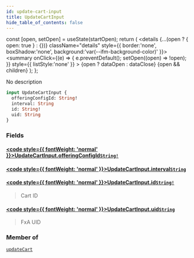 ```yaml
---
id: update-cart-input
title: UpdateCartInput
hide_table_of_contents: false
---
```







  const [open, setOpen] = useState(startOpen);
  return (
    <details {...(open ? { open: true } : {})} className="details" style={{ border:'none', boxShadow:'none', background:'var(--ifm-background-color)' }}>
      <summary
        onClick={(e) => {
          e.preventDefault();
          setOpen((open) => !open);
        }}
        style={{ listStyle:'none' }}
      >
      {open ? dataOpen : dataClose}
      </summary>
      {open && children}
    </details>
  );
};








No description


```graphql
input UpdateCartInput {
  offeringConfigId: String!
  interval: String
  id: String!
  uid: String
}
```




### Fields

#### [<code style={{ fontWeight: 'normal' }}>UpdateCartInput.<b>offeringConfigId</b></code>](#)<Bullet />[`String!`](/gql-api/scalars/string) <Badge class="badge badge--secondary" text="non-null"/> <Badge class="badge badge--secondary" text="scalar"/> 
> 
> 
> 
> 

#### [<code style={{ fontWeight: 'normal' }}>UpdateCartInput.<b>interval</b></code>](#)<Bullet />[`String`](/gql-api/scalars/string) <Badge class="badge badge--secondary" text="scalar"/> 
> 
> 
> 
> 

#### [<code style={{ fontWeight: 'normal' }}>UpdateCartInput.<b>id</b></code>](#)<Bullet />[`String!`](/gql-api/scalars/string) <Badge class="badge badge--secondary" text="non-null"/> <Badge class="badge badge--secondary" text="scalar"/> 
> 
> 
> Cart ID
> 

#### [<code style={{ fontWeight: 'normal' }}>UpdateCartInput.<b>uid</b></code>](#)<Bullet />[`String`](/gql-api/scalars/string) <Badge class="badge badge--secondary" text="scalar"/> 
> 
> 
> FxA UID
> 



### Member of

[`updateCart`](/gql-api/mutations/update-cart)  <Badge class="secondary" text="mutation"/>


